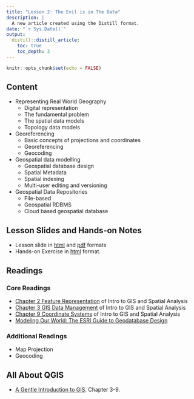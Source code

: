 ```yaml
---
title: "Lesson 2: The Evil is in The Data"
description: |
  A new article created using the Distill format.
date: "`r Sys.Date()`"
output:
  distill::distill_article:
    toc: true
    toc_depth: 3
---
```


```r
knitr::opts_chunk$set(echo = FALSE)
```

## Content

- Representing Real World Geography
    - Digital representation
    - The fundamental problem
    - The spatial data models
    - Topology data models
- Georeferencing
    - Basic concepts of projections and coordinates
    - Georeferencing
    - Geocoding
- Geospatial data modelling
    - Geospatial database design
    - Spatial Metadata
    - Spatial indexing
    - Multi-user editing and versioning
- Geospatial Data Repositories
    - File-based
    - Geospatial RDBMS
    - Cloud based geospatial database

## Lesson Slides and Hands-on Notes 

- Lesson slide in [html](lesson/lesson01/lesson01.html) and [pdf](lesson/lesson01/lesson01.pdf) formats
- Hands-on Exercise in [html]() format.

## Readings
### Core Readings

- [Chapter 2 Feature Representation](https://mgimond.github.io/Spatial/chp02-0.html) of Intro to GIS and Spatial Analysis
- [Chapter 3 GIS Data Management](https://mgimond.github.io/Spatial/gis-data-management.html) of Intro to GIS and Spatial Analysis
- [Chapter 9 Coordinate Systems](https://mgimond.github.io/Spatial/chp09-0.html) of Intro to GIS and Spatial Analysis
- [Modeling Our World: The ESRI Guide to Geodatabase Design](http://downloads2.esri.com/support/documentation/ao_/Modeling_our_World.pdf)

### Additional Readings

- Map Projection
- Geocoding

## All About QGIS

- [A Gentle Introduction to GIS](https://docs.qgis.org/3.16/en/docs/gentle_gis_introduction/index.html). Chapter 3-9.





